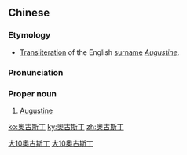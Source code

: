{{also|奥古斯丁}}
==Chinese==
{{zh-forms|s=奥古斯丁|gloss=-}}

===Etymology===
* [[transliteration|Transliteration]] of the English [[surname]] ''[[Augustine]]''.

===Pronunciation===
{{zh-pron
|m=Àogǔsīdīng
|cat=pn
}}

===Proper noun===
{{zh-proper noun}}

# [[Augustine]]

[[Category:Mandarin terms derived from English|大10奧古斯丁]]
[[Category:zh:English surnames|大10奧古斯丁]]

[[ko:奧古斯丁]]
[[ky:奧古斯丁]]
[[zh:奧古斯丁]]